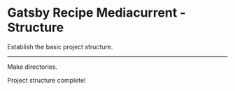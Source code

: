 # Gatsby Recipe Mediacurrent - Structure

Establish the basic project structure.

---

Make directories.

<Directory path="src/utils"/>

<File path="src/utils/README.md" content="https://raw.githubusercontent.com/mediacurrent/gatsby-recipe-mediacurrent/master/recipe/structure/utils/README.md"/>

Project structure complete!